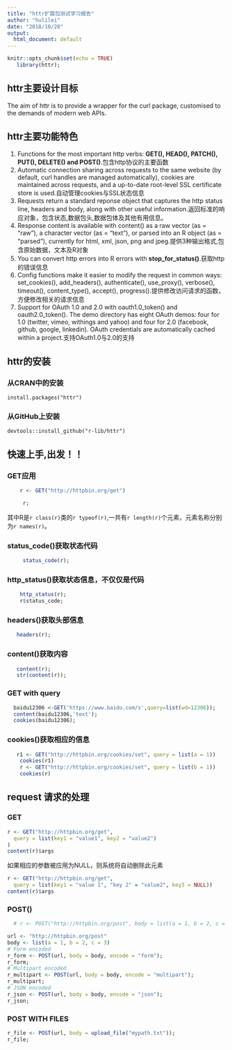 ```yaml
---
title: "httr扩展包测试学习报告"
author: "hulilei"
date: "2018/10/28"
output:
  html_document: default
---
```


```r
knitr::opts_chunk$set(echo = TRUE)
   library(httr);
```

## httr主要设计目标

  The aim of httr is to provide a wrapper for the curl package, customised to the demands of modern web APIs.
  
## httr主要功能特色

1. Functions for the most important http verbs: **GET(), HEAD(), PATCH(), PUT(), DELETE() and POST()**.包含http协议的主要函数
1. Automatic connection sharing across requests to the same website (by default, curl handles are managed automatically), cookies are maintained across requests, and a up-to-date root-level SSL certificate store is used.自动管理cookies与SSL状态信息
1. Requests return a standard reponse object that captures the http status line, headers and body, along with other useful information.返回标准的响应对象，包含状态,数据包头,数据包体及其他有用信息。
1. Response content is available with content() as a raw vector (as = "raw"), a character vector (as = "text"), or parsed into an R object (as = "parsed"), currently for html, xml, json, png and jpeg.提供3种输出格式,包含原始数据，文本及R对象
1. You can convert http errors into R errors with **stop_for_status()**.获取http的错误信息
1. Config functions make it easier to modify the request in common ways: set_cookies(), add_headers(), authenticate(), use_proxy(), verbose(), timeout(), content_type(), accept(), progress().提供修改访问请求的函数，方便修改相关的请求信息
1. Support for OAuth 1.0 and 2.0 with oauth1.0_token() and oauth2.0_token(). The demo directory has eight OAuth demos: four for 1.0 (twitter, vimeo, withings and yahoo) and four for 2.0 (facebook, github, google, linkedin). OAuth credentials are automatically cached within a project.支持OAuth1.0与2.0的支持

## httr的安装

### 从CRAN中的安装

`install.packages("httr")`

### 从GitHub上安装
`devtools::install_github("r-lib/httr")`



## 快速上手,出发！！

### GET应用
```r
    r <- GET("http://httpbin.org/get")

     r;
```

其中R是`r class(r)`类的`r typeof(r) `,一共有`r length(r)`个元素，元素名称分别为`r names(r)`。

### status_code()获取状态代码
```r
     status_code(r);
```

### http_status()获取状态信息，不仅仅是代码
```r
    http_status(r);
    r$status_code;
```


### headers()获取头部信息
```r
   headers(r);
```

### content()获取内容
```r
   content(r);
   str(content(r));
```

### GET  with query
```r
  baidu12306 <-GET('https://www.baidu.com/s',query=list(wd=12306));
  content(baidu12306,'text');
  cookies(baidu12306);
```

### cookies()获取相应的信息

```r
   r1 <- GET("http://httpbin.org/cookies/set", query = list(a = 1))
    cookies(r1)
    r <- GET("http://httpbin.org/cookies/set", query = list(b = 1))
    cookies(r)
```


## request 请求的处理

### GET

```r
r <- GET("http://httpbin.org/get", 
  query = list(key1 = "value1", key2 = "value2")
)
content(r)$args

```
如果相应的参数被应用为NULL，则系统将自动删除此元素
```r
r <- GET("http://httpbin.org/get", 
  query = list(key1 = "value 1", "key 2" = "value2", key3 = NULL))
content(r)$args
```

### POST()
```r
  # r <- POST("http://httpbin.org/post", body = list(a = 1, b = 2, c = 3))

url <- "http://httpbin.org/post"
body <- list(a = 1, b = 2, c = 3)
# Form encoded
r_form <- POST(url, body = body, encode = "form");
r_form;
# Multipart encoded
r_multipart <- POST(url, body = body, encode = "multipart");
r_multipart;
# JSON encoded
r_json <- POST(url, body = body, encode = "json");
r_json;
```

### POST WITH FILES
```r
r_file <- POST(url, body = upload_file("mypath.txt"));
r_file;
```

